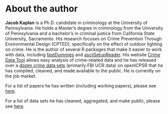 # About the author {-}

**Jacob Kaplan** is a Ph.D. candidate in criminology at the University of Pennsylvania. He holds a Master's degree in criminology from the University of Pennsylvania and a bachelor's in criminal justice from California State University, Sacramento. His research focuses on Crime Prevention Through Environmental Design (CPTED), specifically on the effect of outdoor lighting on crime. He is the author of several R packages that make it easier to work with data, including  [fastDummies](https://jacobkap.github.io/fastDummies/) and [asciiSetupReader](https://jacobkap.github.io/asciiSetupReader/). His website [Crime Data Tool](http://crimedatatool.com/) allows easy analysis of crime-related data and he has released over a [dozen crime data sets](http://crimedatatool.com/data.html) (primarily FBI UCR data) on openICPSR that he has compiled, cleaned, and made available to the public. He is currently on the job market.

For a list of papers he has written (including working papers), please see [here](http://crimedatatool.com/research.html).

For a list of data sets he has cleaned, aggregated, and make public, please see [here](http://crimedatatool.com/data.html).